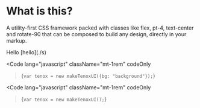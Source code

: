 

# What is this?

A utility-first CSS framework packed with classes like flex, pt-4, text-center and rotate-90 that can be composed to build any design, directly in your markup.

<Tip variant="info" title="you shouldn't do">
  Hello [hello](./s)
  
  <Code
  lang="javascript"
  className="mt-1rem"
  codeOnly
>{`var tenox = new makeTenoxUI({bg: "background"});`}</Code>
</Tip>

<Code
  lang="javascript"
  className="mt-1rem"
  codeOnly
>{`var tenox = new makeTenoxUI();`}</Code>


